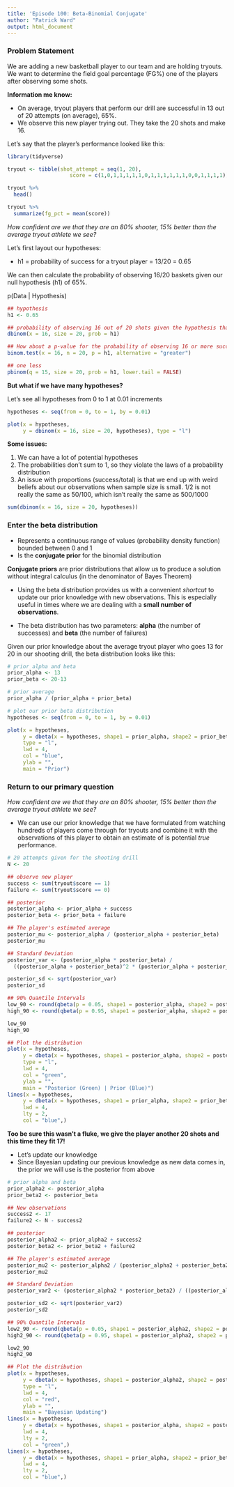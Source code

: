 ```yaml
---
title: 'Episode 100: Beta-Binomial Conjugate'
author: "Patrick Ward"
output: html_document
---
```


### Problem Statement

We are adding a new basketball player to our team and are holding tryouts. We want to determine the field goal percentage (FG%) one of the players after observing some shots.

**Information me know:**

* On average, tryout players that perform our drill are successful in 13 out of 20 attempts (on average), 65%.
* We observe this new player trying out. They take the 20 shots and make 16. 

Let's say that the player's performance looked like this:

```r
library(tidyverse)

tryout <- tibble(shot_attempt = seq(1, 20),
                    score = c(1,0,1,1,1,1,1,0,1,1,1,1,1,1,0,0,1,1,1,1))

tryout %>%
  head()

tryout %>%
  summarize(fg_pct = mean(score))

```


*How confident are we that they are an 80% shooter, 15% better than the average tryout athlete we see?*

Let's first layout our hypotheses:

* h1 = probability of success for a tryout player = 13/20 = 0.65

We can then calculate the probability of observing 16/20 baskets given our null hypothesis (h1) of 65%.

p(Data | Hypothesis)

```r
## hypothesis
h1 <- 0.65

## probability of observing 16 out of 20 shots given the hypothesis that the success rate is 65%
dbinom(x = 16, size = 20, prob = h1)

## How about a p-value for the probability of observing 16 or more successes in 20 attempts?
binom.test(x = 16, n = 20, p = h1, alternative = "greater")

## one less
pbinom(q = 15, size = 20, prob = h1, lower.tail = FALSE)
```


**But what if we have many hypotheses?**

Let's see all hypotheses from 0 to 1 at 0.01 increments

```r

hypotheses <- seq(from = 0, to = 1, by = 0.01)

plot(x = hypotheses,
     y = dbinom(x = 16, size = 20, hypotheses), type = "l")
```


**Some issues:**

1) We can have a lot of potential hypotheses
2) The probabilities don't sum to 1, so they violate the laws of a probability distribution
3) An issue with proportions (success/total) is that we end up with weird beliefs about our observations when sample size is small. 1/2 is not really the same as 50/100, which isn't really the same as 500/1000

```r
sum(dbinom(x = 16, size = 20, hypotheses))
```


### Enter the beta distribution

* Represents a continuous range of values (probability density function) bounded between 0 and 1
* Is the **conjugate prior** for the binomial distribution

**Conjugate priors** are prior distributions that allow us to produce a solution without integral calculus (in the denominator of Bayes Theorem)

* Using the beta distribution provides us with a convenient *shortcut* to update our prior knowledge with new observations. This is especially useful in times where we are dealing with a __small number of observations__.

* The beta distribution has two parameters: **alpha** (the number of successes) and **beta** (the number of failures)

Given our prior knowledge about the average tryout player who goes 13 for 20 in our shooting drill, the beta distribution looks like this:

```r
# prior alpha and beta
prior_alpha <- 13
prior_beta <- 20-13

# prior average
prior_alpha / (prior_alpha + prior_beta)

# plot our prior beta distribution
hypotheses <- seq(from = 0, to = 1, by = 0.01)

plot(x = hypotheses,
     y = dbeta(x = hypotheses, shape1 = prior_alpha, shape2 = prior_beta),
     type = "l",
     lwd = 4,
     col = "blue",
     ylab = "",
     main = "Prior")

```


### Return to our primary question

*How confident are we that they are an 80% shooter, 15% better than the average tryout athlete we see?*

* We can use our prior knowledge that we have formulated from watching hundreds of players come through for tryouts and combine it with the observations of this player to obtain an estimate of is potential *true* performance.


```r
# 20 attempts given for the shooting drill
N <- 20 

## observe new player
success <- sum(tryout$score == 1)
failure <- sum(tryout$score == 0)

## posterior
posterior_alpha <- prior_alpha + success
posterior_beta <- prior_beta + failure

## The player's estimated average
posterior_mu <- posterior_alpha / (posterior_alpha + posterior_beta)
posterior_mu

## Standard Deviation
posterior_var <- (posterior_alpha * posterior_beta) / 
  ((posterior_alpha + posterior_beta)^2 * (posterior_alpha + posterior_beta + 1))

posterior_sd <- sqrt(posterior_var)
posterior_sd

## 90% Quantile Intervals
low_90 <- round(qbeta(p = 0.05, shape1 = posterior_alpha, shape2 = posterior_beta), 3)
high_90 <- round(qbeta(p = 0.95, shape1 = posterior_alpha, shape2 = posterior_beta), 3)

low_90
high_90

## Plot the distribution
plot(x = hypotheses,
     y = dbeta(x = hypotheses, shape1 = posterior_alpha, shape2 = posterior_beta),
     type = "l",
     lwd = 4,
     col = "green",
     ylab = "",
     main = "Posterior (Green) | Prior (Blue)")
lines(x = hypotheses,
     y = dbeta(x = hypotheses, shape1 = prior_alpha, shape2 = prior_beta),
     lwd = 4,
     lty = 2,
     col = "blue",)
```


**Too be sure this wasn't a fluke, we give the player another 20 shots and this time they fit 17!**

* Let's update our knowledge
* Since Bayesian updating our previous knowledge as new data comes in, the prior we will use is the posterior from above


```r
# prior alpha and beta
prior_alpha2 <- posterior_alpha
prior_beta2 <- posterior_beta

## New observations
success2 <- 17
failure2 <- N - success2

## posterior
posterior_alpha2 <- prior_alpha2 + success2
posterior_beta2 <- prior_beta2 + failure2

## The player's estimated average
posterior_mu2 <- posterior_alpha2 / (posterior_alpha2 + posterior_beta2)
posterior_mu2

## Standard Deviation
posterior_var2 <- (posterior_alpha2 * posterior_beta2) / ((posterior_alpha2 + posterior_beta2)^2 * (posterior_alpha2 + posterior_beta2 + 1))

posterior_sd2 <- sqrt(posterior_var2)
posterior_sd2

## 90% Quantile Intervals
low2_90 <- round(qbeta(p = 0.05, shape1 = posterior_alpha2, shape2 = posterior_beta2), 3)
high2_90 <- round(qbeta(p = 0.95, shape1 = posterior_alpha2, shape2 = posterior_beta2), 3)

low2_90
high2_90

## Plot the distribution
plot(x = hypotheses,
     y = dbeta(x = hypotheses, shape1 = posterior_alpha2, shape2 = posterior_beta2),
     type = "l",
     lwd = 4,
     col = "red",
     ylab = "",
     main = "Bayesian Updating")
lines(x = hypotheses,
     y = dbeta(x = hypotheses, shape1 = posterior_alpha, shape2 = posterior_beta),
     lwd = 4,
     lty = 2,
     col = "green",)
lines(x = hypotheses,
     y = dbeta(x = hypotheses, shape1 = prior_alpha, shape2 = prior_beta),
     lwd = 4,
     lty = 2,
     col = "blue",)

```

